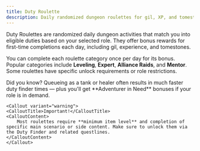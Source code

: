 ```yaml
---
title: Duty Roulette
description: Daily randomized dungeon roulettes for gil, XP, and tomestones.
---
```



Duty Roulettes are randomized daily dungeon activities that match you into eligible duties based on your selected role. They offer bonus rewards for first-time completions each day, including gil, experience, and tomestones.

You can complete each roulette category once per day for its bonus. Popular categories include **Leveling**, **Expert**, **Alliance Raids**, and **Mentor**. Some roulettes have specific unlock requirements or role restrictions.

<div class="flex flex-col space-y-4">
    <Callout>
    <CalloutTitle>Did you know?</CalloutTitle>
    <CalloutContent>
        Queueing as a tank or healer often results in much faster duty finder times &mdash; plus you'll get **Adventurer in Need** bonuses if your role is in demand.
    </CalloutContent>
    </Callout>

    <Callout variant="warning">
    <CalloutTitle>Important!</CalloutTitle>
    <CalloutContent>
        Most roulettes require **minimum item level** and completion of specific main scenario or side content. Make sure to unlock them via the Duty Finder and related questlines.
    </CalloutContent>
    </Callout>

</div>

<Table client:only="solid-js">
  <div slot="fallback" class="flex items-center justify-center h-96 w-full">
    <Spinner />
  </div>
</Table>
